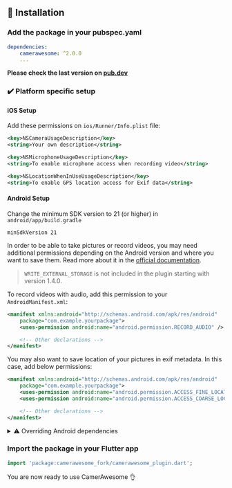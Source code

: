 ## 📖 Installation

### Add the package in your pubspec.yaml

```yaml
dependencies:
    camerawesome: ^2.0.0
    ...
```

**Please check the last version on [pub.dev](https://pub.dev/packages/camerawesome)**

### ✔️ Platform specific setup

#### iOS Setup

Add these permissions on `ios/Runner/Info.plist` file:

```xml
<key>NSCameraUsageDescription</key>
<string>Your own description</string>

<key>NSMicrophoneUsageDescription</key>
<string>To enable microphone access when recording video</string>

<key>NSLocationWhenInUseUsageDescription</key>
<string>To enable GPS location access for Exif data</string>
```

#### Android Setup

Change the minimum SDK version to 21 (or higher) in `android/app/build.gradle`

```
minSdkVersion 21
```

In order to be able to take pictures or record videos, you may need additional permissions depending on the Android version and where you want to save them.
Read more about it in the [official documentation](https://developer.android.com/training/data-storage).

> `WRITE_EXTERNAL_STORAGE` is not included in the plugin starting with version 1.4.0.

To record videos with audio, add this permission to your `AndroidManifest.xml`:

```xml
<manifest xmlns:android="http://schemas.android.com/apk/res/android"
    package="com.example.yourpackage">
    <uses-permission android:name="android.permission.RECORD_AUDIO" />

    <!-- Other declarations -->
</manifest>
```

You may also want to save location of your pictures in exif metadata. In this case, add below permissions:

```xml
<manifest xmlns:android="http://schemas.android.com/apk/res/android"
    package="com.example.yourpackage">
    <uses-permission android:name="android.permission.ACCESS_FINE_LOCATION" />
    <uses-permission android:name="android.permission.ACCESS_COARSE_LOCATION" />

    <!-- Other declarations -->
</manifest>
```

<details>
<summary>⚠️ Overriding Android dependencies</summary>

Some of the dependencies used by CamerAwesome can be overriden if you have a conflict.
Change these variables to define which version you want to use:

```gradle
buildscript {
    ext.kotlin_version = '1.7.10'
    ext {
        // You can override these variables
        compileSdkVersion = 33
        minSdkVersion = 24 // 21 minimum
        playServicesLocationVersion = "20.0.0"
        exifInterfaceVersion = "1.3.4"
    }
    // ...
}
```

Only change these variables if you are sure of what you are doing.

For example, setting the Play Services Location version might help you when you have conflicts with other plugins.
The below line shows an example of these conflicts:

```
java.lang.IncompatibleClassChangeError: Found interface com.google.android.gms.location.ActivityRecognitionClient, but class was expected
```

</details>

### Import the package in your Flutter app

```dart
import 'package:camerawesome_fork/camerawesome_plugin.dart';
```

You are now ready to use CamerAwesome 👌
